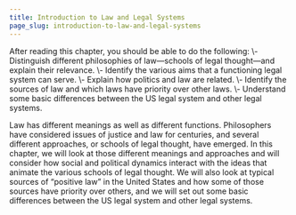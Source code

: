 ```yaml
---
title: Introduction to Law and Legal Systems
page_slug: introduction-to-law-and-legal-systems
---
```

<div className="content-chunk" data-subsection-id = "Introduction-to-Law-and-Legal-Systems-23pt">
<Info title="LEARNING OBJECTIVES">After reading this chapter, you should be able to do the following:
\- Distinguish different philosophies of law—schools of legal thought—and explain their relevance.
\- Identify the various aims that a functioning legal system can serve.
\- Explain how politics and law are related.
\- Identify the sources of law and which laws have priority over other laws.
\- Understand some basic differences between the US legal system and other legal systems.</Info>

Law has different meanings as well as different functions. Philosophers have considered issues of justice and law for centuries, and several different approaches, or schools of legal thought, have emerged. In this chapter, we will look at those different meanings and approaches and will consider how social and political dynamics interact with the ideas that animate the various schools of legal thought. We will also look at typical sources of “positive law” in the United States and how some of those sources have priority over others, and we will set out some basic differences between the US legal system and other legal systems.
</div>
